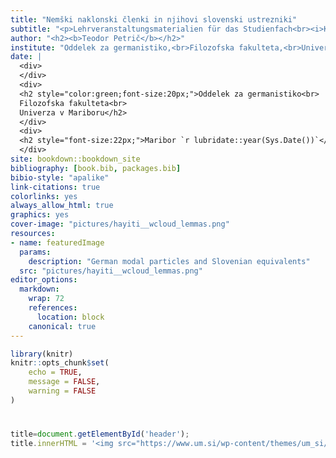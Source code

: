 ```yaml
---
title: "Nemški naklonski členki in njihovi slovenski ustrezniki"
subtitle: "<p>Lehrveranstaltungsmaterialien für das Studienfach<br><i>Kontrastive Diskursanalyse</i>\n\nZapiski predavanj<br>za predmet <i>Kontrastivna analiza diskurza</i></p>"
author: "<h2><b>Teodor Petrič</b></h2>"
institute: "Oddelek za germanistiko,<br>Filozofska fakulteta,<br>Univerza v Mariboru"
date: |
  <div>
  </div>
  <div>
  <h2 style="color:green;font-size:20px;">Oddelek za germanistiko<br>
  Filozofska fakulteta<br>
  Univerza v Mariboru</h2>
  </div>
  <div>
  <h2 style="font-size:22px;">Maribor `r lubridate::year(Sys.Date())`</h2>
  </div>
site: bookdown::bookdown_site
bibliography: [book.bib, packages.bib]
bibio-style: "apalike"
link-citations: true
colorlinks: yes 
always_allow_html: true
graphics: yes 
cover-image: "pictures/hayiti__wcloud_lemmas.png" 
resources:
- name: featuredImage
  params:
    description: "German modal particles and Slovenian equivalents"
  src: "pictures/hayiti__wcloud_lemmas.png" 
editor_options:
  markdown:
    wrap: 72
    references: 
      location: block
    canonical: true
---
```


```r
library(knitr)
knitr::opts_chunk$set(
	echo = TRUE,
	message = FALSE,
	warning = FALSE
)
```

#  {.unnumbered}

```js
title=document.getElementById('header');
title.innerHTML = '<img src="https://www.um.si/wp-content/themes/um_si/assets/images/logo.svg" alt="Univerza v Mariboru">' + title.innerHTML
```

<!-- <https://www.um.si/wp-content/themes/um_si/assets/images/logo.svg> -->

